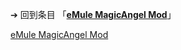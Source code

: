 {{LSR
|article = eMule MagicAngel Mod
|latest_release_version = 4.0
|latest_release_date = {{Start date and age|2011|02|12}}
}}<noinclude>

➔ 回到条目 「'''[[eMule MagicAngel Mod]]'''」
[[Category:最新穩定版模板|eMule MagicAngel Mod]]
</noinclude>